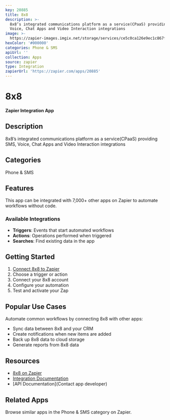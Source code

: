```yaml
---
key: 20885
title: 8x8
description: >-
  8x8’s integrated communications platform as a service(CPaaS) providing SMS,
  Voice, Chat Apps and Video Interaction integrations
image: >-
  https://zapier-images.imgix.net/storage/services/ce5c0ca126e9ec1c867fd7ef0a850378.png?auto=format%2Ccompress&ixlib=python-3.0.0&q=50
hexColor: '#000000'
categories: Phone & SMS
apiUrl: ''
collection: Apps
source: zapier
type: Integration
zapierUrl: 'https://zapier.com/apps/20885'
---
```

# 8x8

**Zapier Integration App**

## Description

8x8’s integrated communications platform as a service(CPaaS) providing SMS, Voice, Chat Apps and Video Interaction integrations

## Categories

Phone & SMS

## Features

This app can be integrated with 7,000+ other apps on Zapier to automate workflows without code.

### Available Integrations

- **Triggers**: Events that start automated workflows
- **Actions**: Operations performed when triggered
- **Searches**: Find existing data in the app

## Getting Started

1. [Connect 8x8 to Zapier](https://zapier.com/apps/20885)
2. Choose a trigger or action
3. Connect your 8x8 account
4. Configure your automation
5. Test and activate your Zap

## Popular Use Cases

Automate common workflows by connecting 8x8 with other apps:

- Sync data between 8x8 and your CRM
- Create notifications when new items are added
- Back up 8x8 data to cloud storage
- Generate reports from 8x8 data

## Resources

- [8x8 on Zapier](https://zapier.com/apps/20885)
- [Integration Documentation](https://zapier.com/apps/20885/integrations)
- [API Documentation](Contact app developer)

## Related Apps

Browse similar apps in the Phone & SMS category on Zapier.
